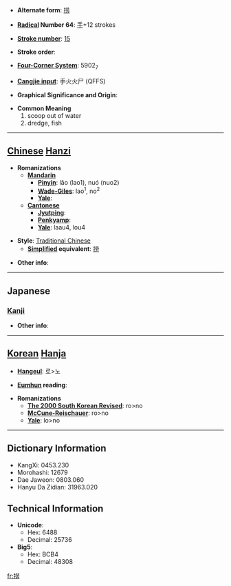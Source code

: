 * '''Alternate form''': [[捞]]

* '''[[Wiktionary:Chinese radical index| Radical]] Number 64''': [[Wiktionary:Chinese radical index 手|手]]+12 strokes

* '''[[Wiktionary:Chinese total strokes index|Stroke number]]''': [[Wiktionary:Chinese total strokes index 15|15]]

* '''Stroke order''': 

* '''[[Wiktionary:Chinese four corner index|Four-Corner System]]''': 5902<sub>7</sub>

* '''[[Wiktionary:Chinese Cangjie index|Cangjie input]]''': 手火火尸 (QFFS)

* '''Graphical Significance and Origin''': 

* '''Common Meaning'''
*#scoop out of water
*# dredge, fish


----

== [[Chinese]] [[Hanzi]] ==

* '''Romanizations'''
** '''[[Mandarin]]'''
*** '''[[Pinyin]]''': lāo (lao1), nuó (nuo2)
*** '''[[Wade-Giles]]''': lao<sup>1</sup>, no<sup>2</sup>
*** '''[[Yale]]''': 
** '''[[Cantonese]]'''
*** '''[[Jyutping]]''':
*** '''[[Penkyamp]]''': 
*** '''[[Yale]]''': laau4, lou4

* '''Style''': [[Traditional Chinese]] 
** '''[[Simplified Chinese|Simplified]] equivalent''': [[捞]]

* '''Other info''': 

----

==Japanese==
===[[Kanji]]===
{{kanji|on readings=[[ろう]] (rō), [[りょう]] (ryō)
|kun readings=[[すくいあげ]] (sukuiage), [[とる]] (toru)
}}

* '''Other info''':  

----

== [[Korean]] [[Hanja]] ==

* '''[[Hangeul]]''': 로>노

* '''[[Eumhun]] reading''': 

* '''Romanizations'''
** '''[[The 2000 South Korean Revised Romanization|The 2000 South Korean Revised]]''': ro>no
** '''[[McCune-Reischauer]]''': ro>no
** '''[[Yale]]''': lo>no

----

== Dictionary Information ==

* KangXi: 0453.230
* Morohashi: 12679
* Dae Jaweon: 0803.060
* Hanyu Da Zidian: 31963.020

== Technical Information ==

* '''Unicode''':
** Hex: 6488
** Decimal: 25736
* '''Big5''':
** Hex: BCB4
** Decimal: 48308

[[fr:撈]]